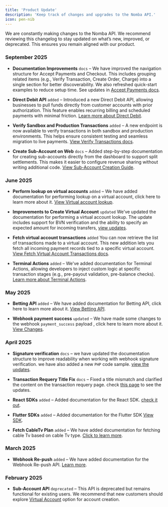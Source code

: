 ```yaml
---
title: 'Product Update'
description: 'Keep track of changes and upgrades to the Nomba API.'
icon: pen-nib
---
```


<Note>
   We are constantly making changes to the Nomba API. We recommend reviewing this changelog to stay updated on what’s new, improved, or deprecated. This ensures you remain aligned with our product.
</Note>


### September 2025
- **Documentation Improvements** `docs` – We have improved the navigation structure for Accept Payments and Checkout. This includes grouping related items (e.g., Verify Transaction, Create Order, Charge) into a single section for better discoverability. We also refreshed quick-start examples to reduce setup time. See updates in [Accept Payments docs](/docs/products/accept-payment/overview).

- **Direct Debit API** `added` – Introduced a new Direct Debit API, allowing businesses to pull funds directly from customer accounts with prior authorization. This feature enables recurring billing and scheduled payments with minimal friction. [Learn more about Direct Debit](/docs/products/accept-payment/direct-debit).

- **Verify Sandbox and Production Transactions** `added` – A new endpoint is now available to verify transactions in both sandbox and production environments. This helps ensure consistent testing and seamless migration to live payments. [View Verify Transactions docs](/docs/products/accept-payment/verify-transactions).

- **Create Sub-Account on Web** `docs` – Added step-by-step documentation for creating sub-accounts directly from the dashboard to support split settlements. This makes it easier to configure revenue sharing without writing additional code. [View Sub-Account Creation Guide](/docs/guides/managing-accounts-with-nomba#create-a-sub-account).

### June 2025
- **Perform lookup on virtual accounts** `added` – We have added documentation for performing lookup on a virtual account, click here to learn more about it. [View Virtual account lookup](/docs/products/transactions/introduction).

- **Improvements to Create Virtual Account** `updated` We've updated the documentation for performing a virtual account lookup. The update includes support for BVN verification and the ability to specify an expected amount for incoming transfers, [view updates](/docs/products/accounts/creating-a-virtual-account).

- **Fetch virtual account transactions** `added` You can now retrieve the list of transactions made to a virtual account. This new addition lets you fetch all incoming payment records tied to a specific virtual account. [View Fetch Virtual Account Transactions docs](/docs/products/transactions/fetch-virtual-account-transaction).

- **Terminal Actions** `added` – We've added documentation for Terminal Actions, allowing developers to inject custom logic at specific transaction stages (e.g., pre-payout validation, pre-balance checks). [Learn more about Terminal Actions](/docs/products/terminals/terminal-actions/introduction).

### May 2025
- **Betting API** `added` – We have added documentation for Betting API, click here to learn more about it. [View Betting API](/docs/products/bills/fetch-betting-providers).

- **Webhook payment success** `updated` – We have made some changes to the webhook `payment_success` payload , click here to learn more about it. [View Changes](/docs/api-basics/webhooks).

### April 2025
- **Signature verification** `docs` –  we have updated the documentation structure to improve readability when working with webhook signature verification. we have also added a new `PHP` code sample. [view the updates](/docs/api-basics/webhooks).

- **Transaction Requery Title Fix** `docs` – Fixed a title mismatch and clarified the content on the transaction requery page. check [this page](/nomba-api-reference/transactions/transaction-requery) to see the updates.

- **React SDKs** `added` – Added documentation for the React SDK. [check it out](/plugins-and-sdk/overview#sdks).

- **Flutter SDKs** `added` – Added documentation for the Flutter SDK [View SDK](/plugins-and-sdk/overview#sdks).

- **Fetch CableTv Plan** `added` – We have added documentation for fetching cable Tv based on cable Tv type. [Click to learn more](/docs/products/bills/fetch-cable-tv-plans).

### March 2025

- **Webhook Re-push** `added` –  We have added documentation for the Webhook Re-push API. [Learn more](/docs/products/webhooks/repush).

### February 2025

- **Sub-Account API** `deprecated` – This API is deprecated but remains functional for existing users. We recommend that new customers should explore [Virtual Account](/docs/products/accept-payment/virtual-account) option for account creation.



